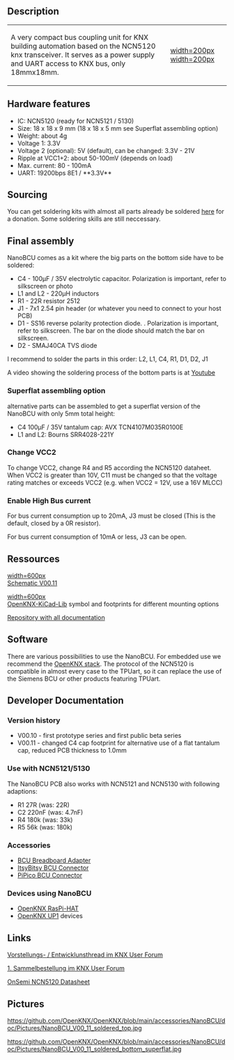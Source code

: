 == Description ==

{|
|-
| A very compact bus coupling unit for KNX building automation based on the NCN5120 knx transceiver. It serves as a power supply and UART access to KNX bus, only 18mmx18mm.
| [[https://github.com/OpenKNX/OpenKNX/blob/main/accessories/NanoBCU/doc/Pictures/NanoBCU_V00_10_soldered_top%20-%20Small.jpg|width=200px]] [[https://github.com/OpenKNX/OpenKNX/blob/main/accessories/NanoBCU/doc/Pictures/NanoBCU_superflat_V00_11_soldered_bot.jpg|width=200px]]
|}

== Hardware features ==
* IC: NCN5120 (ready for NCN5121 / 5130)
* Size: 18 x 18 x 9 mm (18 x 18 x 5 mm  see Superflat assembling option)
* Weight: about 4g
* Voltage 1: 3.3V
* Voltage 2 (optional): 5V (default), can be changed: 3.3V - 21V
* Ripple at VCC1+2: about 50-100mV (depends on load)
* Max. current: 80 - 100mA
* UART: 19200bps 8E1 / **3.3V**


== Sourcing ==
You can get soldering kits with almost all parts already be soldered [http://shop.sirsydom.de here] for a donation. Some soldering skills are still  neccessary.

== Final assembly ==

NanoBCU comes as a kit where the big parts on the bottom side have to be soldered:
* C4 - 100µF / 35V electrolytic capacitor. Polarization is important, refer to silkscreen or photo
* L1 and L2 - 220µH inductors
* R1 - 22R resistor 2512
* J1 - 7x1 2.54 pin header (or whatever you need to connect to your host PCB)
* D1 - SS16 reverse polarity protection diode. . Polarization is important, refer to silkscreen. The bar on the diode should match the bar on silkscreen.
* D2 - SMAJ40CA TVS diode

I recommend to solder the parts in this order: L2, L1, C4, R1, D1, D2, J1

A video showing the soldering process of the bottom parts is at [https://www.youtube.com/watch?v=7OlGxEtVLzo Youtube]

=== Superflat assembling option ===

alternative parts can be assembled to get a superflat version of the NanoBCU with only 5mm total height:
* C4 100µF / 35V tantalum cap: AVX TCN4107M035R0100E
* L1 and L2: Bourns SRR4028-221Y

=== Change VCC2 ===

To change VCC2, change R4 and R5 according the NCN5120 dataheet. When VCC2 is greater than 10V, C11 must be changed so that the voltage rating matches or exceeds VCC2 (e.g. when VCC2 = 12V, use a 16V MLCC)

=== Enable High Bus current ===
For bus current consumption up to 20mA, J3 must be closed (This is the default, closed by a 0R resistor).

For bus current consumption of 10mA or less, J3 can be open.

== Ressources ==
[[https://github.com/OpenKNX/OpenKNX/blob/main/accessories/NanoBCU/doc/NanoBCU_Schematic_V00.11.png|width=600px]]<br>
[https://github.com/OpenKNX/OpenKNX/blob/main/accessories/NanoBCU/doc/NanoBCU_Schematic_V00.11.pdf Schematic V00.11]

[[https://github.com/OpenKNX/OpenKNX/blob/main/accessories/NanoBCU/doc/Footprint_3D_Teaser.png|width=600px]]<br>
[[OpenKNX-KiCad-Lib]] symbol and footprints for different mounting options

[https://github.com/OpenKNX/OpenKNX/tree/main/accessories/NanoBCU Repository with all documentation]

== Software ==
There are various possibilities to use the NanoBCU.  
For embedded use we recommend the [https://github.com/thelsing/knx OpenKNX stack].  
The protocol of the NCN5120 is compatible in almost every case to the TPUart, so it can replace the use of the Siemens BCU or other products featuring TPUart.


== Developer Documentation ==

=== Version history ===

* V00.10 - first prototype series and first public beta series
* V00.11 - changed C4 cap footprint for alternative use of a flat tantalum cap, reduced PCB thickness to 1.0mm

=== Use with NCN5121/5130 ===

The NanoBCU PCB also works with NCN5121 and NCN5130 with following adaptions:
* R1 27R (was: 22R)
* C2 220nF (was: 4.7nF)
* R4 180k (was: 33k)
* R5 56k (was: 180k)

=== Accessories ===

* [[BCU Breadboard Adapter]]
* [[ItsyBitsy BCU Connector]]
* [[PiPico BCU Connector]]

=== Devices using NanoBCU ===

* [[OpenKNX RasPi-HAT]]
* [[OpenKNX UP1]] devices

== Links ==

[https://knx-user-forum.de/forum/projektforen/konnekting/1603350-nanobcu-ncn5120-weiterentwicklung-der-microbcu2 Vorstellungs- / Entwicklunsthread im KNX User Forum]

[https://knx-user-forum.de/forum/projektforen/konnekting/1575881-sammelbestellung-microbcu2-knx-transceiver-für-ardunio-raspberry-co 1. Sammelbestellung im KNX User Forum]

[https://www.google.de/url?sa=t&rct=j&q=&esrc=s&source=web&cd=&cad=rja&uact=8&ved=2ahUKEwjZ_46X2aftAhUxvlkKHbOJCF4QFjAAegQIBBAC&url=https%3A%2F%2Fwww.onsemi.com%2Fpub%2FCollateral%2FNCN5120-D.PDF&usg=AOvVaw0KUimWgup68HXisop9pYTW OnSemi NCN5120 Datasheet]

== Pictures ==
[[https://github.com/OpenKNX/OpenKNX/blob/main/accessories/NanoBCU/doc/Pictures/NanoBCU_V00_11_soldered_top.jpg]]

[[https://github.com/OpenKNX/OpenKNX/blob/main/accessories/NanoBCU/doc/Pictures/NanoBCU_V00_11_soldered_bottom_superflat.jpg]]
